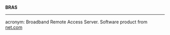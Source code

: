 '''BRAS''' 

----
acronym: Broadband Remote Access Server. Software product from [http://net.com net.com]